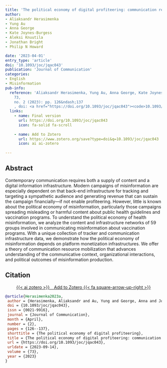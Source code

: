 ```yaml
---
title: 'The political economy of digital profiteering: communication resource mobilization by anti-vaccination actors'
author: 
- Aliaksandr Herasimenka
- Yung Au
- Anna George
- Kate Joynes-Burgess
- Aleksi Knuutila
- Jonathan Bright
- Philip N Howard

date: '2023-04-01'
entry_type: 'article'
doi: '10.1093/joc/jqac043'
publication: 'Journal of Communication'
categories:
- English
- Misinformation
pub-info:
  reference: 'Aliaksandr Herasimenka, Yung Au, Anna George, Kate Joynes-Burgess, <strong>Aleksi Knuutila</strong>, Jonathan Bright and Philip N Howard, “The political economy of digital profiteering: communication resource mobilization by anti-vaccination actors,” <em>Journal of Communication</em>
    73, 
    no. 2 (2023): pp. 126&ndash;137
    , doi: <a href="https://doi.org/10.1093/joc/jqac043"><code>10.1093/joc/jqac043</code></a>'
  links:
    - name: Final version
      url: https://doi.org/10.1093/joc/jqac043
      icon: fa-solid fa-scroll
    
    - name: Add to Zotero
      url: https://www.zotero.org/save?type=doi&q=10.1093/joc/jqac043
      icon: ai ai-zotero
    
---
```




## Abstract

Contemporary communication requires both a supply of content and a digital information infrastructure. Modern campaigns of misinformation are especially dependent on that back-end infrastructure for tracking and targeting a sympathetic audience and generating revenue that can sustain the campaign financially—if not enable profiteering. However, little is known about the political economy of misinformation, particularly those campaigns spreading misleading or harmful content about public health guidelines and vaccination programs. To understand the political economy of health misinformation, we analyze the content and infrastructure networks of 59 groups involved in communicating misinformation about vaccination programs. With a unique collection of tracker and communication infrastructure data, we demonstrate how the political economy of misinformation depends on platform monetization infrastructures. We offer a theory of communication resource mobilization that advances understanding of the communicative context, organizational interactions, and political outcomes of misinformation production.



## Citation



<p class="buttons" style="text-align:center;">
<a class="btn btn-danger" target="_blank" href="https://www.zotero.org/save?type=doi&q=10.1093/joc/jqac043">{{< ai zotero >}}&emsp;Add to Zotero {{< fa square-arrow-up-right >}}</a>
</p>



```bibtex
@article{Herasimenka2023a,
 author = {Herasimenka, Aliaksandr and Au, Yung and George, Anna and Joynes-Burgess, Kate and Knuutila, Aleksi and Bright, Jonathan and Howard, Philip N},
 doi = {10.1093/joc/jqac043},
 issn = {0021-9916},
 journal = {Journal of Communication},
 month = {April},
 number = {2},
 pages = {126--137},
 shorttitle = {The political economy of digital profiteering},
 title = {The political economy of digital profiteering: communication resource mobilization by anti-vaccination actors},
 url = {https://doi.org/10.1093/joc/jqac043},
 urldate = {2023-09-14},
 volume = {73},
 year = {2023}
}

```